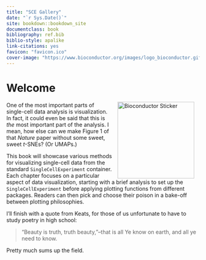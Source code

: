 ```yaml
--- 
title: "SCE Gallery"
date: "`r Sys.Date()`"
site: bookdown::bookdown_site
documentclass: book
bibliography: ref.bib
biblio-style: apalike
link-citations: yes
favicon: "favicon.ico"
cover-image: "https://www.bioconductor.org/images/logo_bioconductor.gif"
---
```


# Welcome {-}

<a href="https://bioconductor.org"><img src="https://github.com/Bioconductor/BiocStickers/raw/master/Bioconductor/Bioconductor-serial.gif" width="200" alt="Bioconductor Sticker" align="right" style="margin: 0 1em 0 1em" /></a> 

One of the most important parts of single-cell data analysis is visualization.
In fact, it could even be said that this is _the_ most important part of the analysis.
I mean, how else can we make Figure 1 of that _Nature_ paper without some sweet, sweet $t$-SNEs? (Or UMAPs.)

This book will showcase various methods for visualizing single-cell data from the standard `SingleCellExperiment` container.
Each chapter focuses on a particular aspect of data visualization, 
starting with a brief analysis to set up the `SingleCellExperiment` 
before applying plotting functions from different packages.
Readers can then pick and choose their poison in a bake-off between plotting philosophies.

I'll finish with a quote from Keats, for those of us unfortunate to have to study poetry in high school:

> "Beauty is truth, truth beauty,"--that is all Ye know on earth, and all ye need to know.

Pretty much sums up the field.
